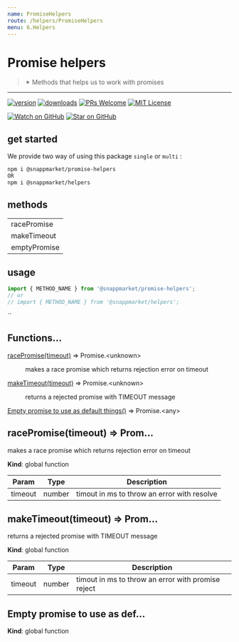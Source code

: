 ```yaml
---
name: PromiseHelpers
route: /helpers/PromiseHelpers
menu: 6.Helpers
---
```



# Promise helpers
> ✴ Methods that helps us to work with promises
----

[![version](https://img.shields.io/npm/v/@snappmarket/promise-helpers.svg?style=flat-square)](https://www.npmjs.com/package/@snappmarket/promise-helpers)
[![downloads](https://img.shields.io/npm/dm/@snappmarket/promise-helpers.svg?style=flat-square)](http://www.npmtrends.com/@snappmarket/promise-helpers)
[![PRs Welcome](https://img.shields.io/badge/PRs-welcome-brightgreen.svg?style=flat-square)](http://makeapullrequest.com)
[![MIT License](https://img.shields.io/npm/l/@snappmarket/promise-helpers.svg?style=flat-square)](https://github.com/snappmarket/frontend-toolbox/tree/master/packages/useDidUpdateEffect/blob/master/LICENSE.md)

[![Watch on GitHub](https://img.shields.io/github/watchers/snappmarket/frontend-toolbox.svg?style=social)](https://github.com/snappmarket/frontend-toolbox/watchers)
[![Star on GitHub](https://img.shields.io/github/stars/snappmarket/frontend-toolbox.svg?style=social)](https://github.com/snappmarket/frontend-toolbox/stargazers)

## get started 
We provide two way of using this package `single` or `multi` :
```bash
npm i @snappmarket/promise-helpers
OR
npm i @snappmarket/helpers
```

## methods
|        |
| ------ |
| racePromise                                                 |  
| makeTimeout                                                 |  
| emptyPromise                                                 |  

## usage 
```javascript
import { METHOD_NAME } from '@snappmarket/promise-helpers';
// or 
// import { METHOD_NAME } from '@snappmarket/helpers';
```
``

## Functions...

<dl>
<dt><a href="#racePromise">racePromise(timeout)</a> ⇒ Promise.&lt;unknown&gt;</dt>
<dd><p>makes a race promise which returns rejection error on timeout</p>
</dd>
<dt><a href="#makeTimeout">makeTimeout(timeout)</a> ⇒ Promise.&lt;unknown&gt;</dt>
<dd><p>returns a rejected promise with TIMEOUT message</p>
</dd>
<dt><a href="#Empty promise to use as default things">Empty promise to use as default things()</a> ⇒ Promise.&lt;any&gt;</dt>
<dd></dd>
</dl>

<a name="racePromise"></a>

## racePromise(timeout) ⇒ Prom...
makes a race promise which returns rejection error on timeout

**Kind**: global function  

| Param | Type | Description |
| --- | --- | --- |
| timeout | number | timout in ms to throw an error with resolve |

<a name="makeTimeout"></a>

## makeTimeout(timeout) ⇒ Prom...
returns a rejected promise with TIMEOUT message

**Kind**: global function  

| Param | Type | Description |
| --- | --- | --- |
| timeout | number | timout in ms to throw an error with promise reject |

<a name="Empty promise to use as default things"></a>

## Empty promise to use as def...
**Kind**: global function  
